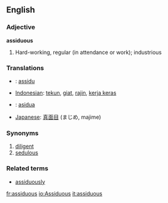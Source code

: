 ==English==
=== Adjective ===
'''assiduous'''
# Hard-working, regular (in attendance or work); industrious

=== Translations ===
*{{fr}}: [[assidu]]
*[[Indonesian]]: [[tekun]], [[giat]], [[rajin]], [[kerja keras]]
*{{io}}: [[asidua]]
*[[Japanese]]: [[真面目]] (まじめ, majime)

=== Synonyms ===
#[[diligent]]
#[[sedulous]]

=== Related terms ===
* [[assiduously]]

[[fr:assiduous]]
[[io:Assiduous]]
[[it:assiduous]]